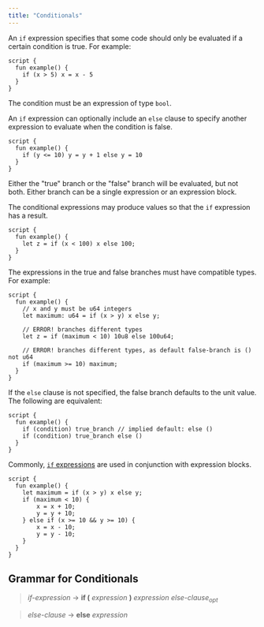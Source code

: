 ```yaml
---
title: "Conditionals"
---
```


An `if` expression specifies that some code should only be evaluated if a certain condition is true. For example:

```move
script {
  fun example() {
    if (x > 5) x = x - 5
  }
}
```

The condition must be an expression of type `bool`.

An `if` expression can optionally include an `else` clause to specify another expression to evaluate when the condition is false.

```move
script {
  fun example() {
    if (y <= 10) y = y + 1 else y = 10
  }
}
```

Either the "true" branch or the "false" branch will be evaluated, but not both. Either branch can be a single expression or an expression block.

The conditional expressions may produce values so that the `if` expression has a result.

```move
script {
  fun example() {
    let z = if (x < 100) x else 100;
  }
}
```

The expressions in the true and false branches must have compatible types. For example:

```move
script {
  fun example() {
    // x and y must be u64 integers
    let maximum: u64 = if (x > y) x else y;

    // ERROR! branches different types
    let z = if (maximum < 10) 10u8 else 100u64;

    // ERROR! branches different types, as default false-branch is () not u64
    if (maximum >= 10) maximum;
  }
}
```

If the `else` clause is not specified, the false branch defaults to the unit value. The following are equivalent:

```move
script {
  fun example() {
    if (condition) true_branch // implied default: else ()
    if (condition) true_branch else ()
  }
}
```

Commonly, [`if` expressions](../../../../build/smart-contracts/book/conditionals) are used in conjunction with expression blocks.

```move
script {
  fun example() {
    let maximum = if (x > y) x else y;
    if (maximum < 10) {
        x = x + 10;
        y = y + 10;
    } else if (x >= 10 && y >= 10) {
        x = x - 10;
        y = y - 10;
    }
  }
}

```

## Grammar for Conditionals

> _if-expression_ → **if (** _expression_ **)** _expression_ _else-clause_<sub>_opt_</sub>

> _else-clause_ → **else** _expression_
